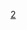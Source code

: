 {{template category
|type = navbox
|description = '''與[[模板:世界分區|世界分區]]相關的模板'''，例如大於國家範圍但小於洲範圍的區域（超國家）。</small>
}}

[[Category:地理模板|2]]